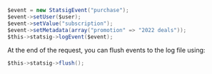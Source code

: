 ```java
$event = new StatsigEvent("purchase");
$event->setUser($user);
$event->setValue("subscription");
$event->setMetadata(array("promotion" => "2022 deals"));
$this->statsig->logEvent($event);
```

At the end of the request, you can flush events to the log file using:

```java
$this->statsig->flush();
```
